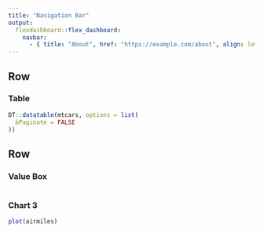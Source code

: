 ```yaml
---
title: "Navigation Bar"
output: 
  flexdashboard::flex_dashboard:
    navbar:
      - { title: "About", href: "https://example.com/about", align: left }
---
```


Row
-------------------------------------

### Table

```r
DT::datatable(mtcars, options = list(
  bPaginate = FALSE
))
```

Row
-------------------------------------
    
### Value Box
    
```r

```
    
### Chart 3

```r
plot(airmiles)
```